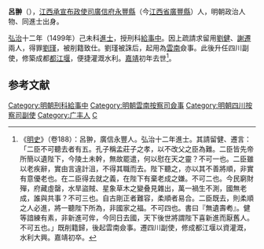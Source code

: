 '''呂翀'''（{{bd|？||1523年|catIdx=}}），[[江西承宣布政使司|江西承宣布政使司]][[廣信府|廣信府]][[永豐縣|永豐縣]]（今[[江西省|江西省]][[廣豐縣|廣豐縣]]）人，明朝政治人物、同進士出身。

[[弘治|弘治]]十二年（1499年）己未科[[進士|進士]]，授刑科[[給事中|給事中]]。因上疏請求留用[[劉健|劉健]]、[[謝遷|謝遷]]兩人，得罪[[劉瑾|劉瑾]]，被削籍致仕。劉瑾被誅后，起用為[[雲南|雲南]]僉事。此後升任四川副使，修築成都[[都江堰|都江堰]]，便捷灌溉水利。[[嘉靖|嘉靖]]初年去世<ref>《[[明史|明史]]》（卷188）：呂翀，廣信永豐人。弘治十二年進士。其請留健、遷言：「二臣不可聽去者有五。孔子稱孟莊子之孝，以不改父之臣為難。二臣皆先帝所簡以遺陛下，今陵土未幹，無故罷遣，何以慰在天之靈？不可一也。二臣雖以老疾辭，實由言違計沮，不得其職而去。陛下聽之，亦以其不善將順，非實有意優老也。在二臣得去就之義，在陛下有棄老成之嫌。不可二也。今民窮財殫，府藏虛罄，水旱盜賊、星象草木之變叠見雜出，萬一禍生不測，國無老成，誰與共事？不可三也。自古剛正者難容，柔順者易合。二臣既去，則柔順之人必進，將一聽陛下所為，非國家之福。不可四也。書曰『無遺壽耇』。健等諳練有素，非新進可侔，今同日去國，天下後世將謂陛下喜新進而厭舊人。不可五也。」既削籍歸，後起雲南僉事。遷四川副使，修成都江堰以資灌溉，水利大興。嘉靖初卒。</ref>。

==参考文献==
{{wikisource|明史/卷188}}
<div class="references-small">
<references />
</div>

{{明朝人物小作品}}
{{弘治十二年己未科殿試金榜}}
{{DEFAULTSORT:Lv吕}}
[[Category:明朝刑科給事中|Category:明朝刑科給事中]]
[[Category:明朝雲南按察司僉事|Category:明朝雲南按察司僉事]]
[[Category:明朝四川按察司副使|Category:明朝四川按察司副使]]
[[Category:广丰人|Category:广丰人]]
[[Category:呂姓|C]]